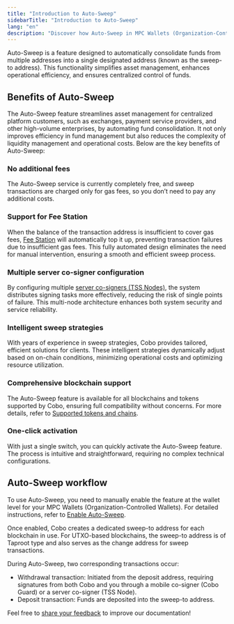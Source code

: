```yaml
---
title: "Introduction to Auto-Sweep"
sidebarTitle: "Introduction to Auto-Sweep"
lang: "en"
description: "Discover how Auto-Sweep in MPC Wallets (Organization-Controlled Wallets) consolidates funds, enhances efficiency, and simplifies operations for organizations managing multiple blockchain addresses."
---
```


Auto-Sweep is a feature designed to automatically consolidate funds from multiple addresses into a single designated address (known as the sweep-to address). This functionality simplifies asset management, enhances operational efficiency, and ensures centralized control of funds.

## Benefits of Auto-Sweep

The Auto-Sweep feature streamlines asset management for centralized platform customers, such as exchanges, payment service providers, and other high-volume enterprises, by automating fund consolidation. It not only improves efficiency in fund management but also reduces the complexity of liquidity management and operational costs. Below are the key benefits of Auto-Sweep:

### No additional fees

The Auto-Sweep service is currently completely free, and sweep transactions are charged only for gas fees, so you don’t need to pay any additional costs.

### Support for Fee Station

When the balance of the transaction address is insufficient to cover gas fees, [Fee Station](/en/portal/fee-station/overview) will automatically top it up, preventing transaction failures due to insufficient gas fees. This fully automated design eliminates the need for manual intervention, ensuring a smooth and efficient sweep process.

### Multiple server co-signer configuration

By configuring multiple [server co-signers (TSS Nodes)](https://www.cobo.com/developers/v2/guides/mpc-wallets/server-co-signer/tss-node-overview), the system distributes signing tasks more effectively, reducing the risk of single points of failure. This multi-node architecture enhances both system security and service reliability.

### Intelligent sweep strategies

With years of experience in sweep strategies, Cobo provides tailored, efficient solutions for clients. These intelligent strategies dynamically adjust based on on-chain conditions, minimizing operational costs and optimizing resource utilization.

### Comprehensive blockchain support

The Auto-Sweep feature is available for all blockchains and tokens supported by Cobo, ensuring full compatibility without concerns. For more details, refer to [Supported tokens and chains](/en/portal/supported-tokens-and-chains).

### One-click activation

With just a single switch, you can quickly activate the Auto-Sweep feature. The process is intuitive and straightforward, requiring no complex technical configurations.

## Auto-Sweep workflow

To use Auto-Sweep, you need to manually enable the feature at the wallet level for your MPC Wallets (Organization-Controlled Wallets). For detailed instructions, refer to [Enable Auto-Sweep](/en/portal/mpc-wallets/ocw/enable-auto-sweep).

Once enabled, Cobo creates a dedicated sweep-to address for each blockchain in use. For UTXO-based blockchains, the sweep-to address is of Taproot type and also serves as the change address for sweep transactions.

During Auto-Sweep, two corresponding transactions occur:
- Withdrawal transaction: Initiated from the deposit address, requiring signatures from both Cobo and you through a mobile co-signer (Cobo Guard) or a server co-signer (TSS Node).
- Deposit transaction: Funds are deposited into the sweep-to address.

<Tip>Feel free to [share your feedback](https://forms.zohopublic.com/cobo/form/DocumentFeedbackForm/formperma/QvLOhxJv1_JMsJ-1dleZ8Itb_7rzN-LtgvsDdxosoVI?referrername=manuals) to improve our documentation!</Tip>
